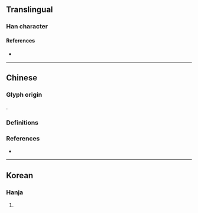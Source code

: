 {{character info}}
==Translingual==

===Han character===
{{Han char|rn=96|rad=玉|as=12|sn=16|four=|canj=MGLMC|ids=⿰𤣩貴}}

====References====
* {{Han ref|kx=0742.080|dkj=21244|dj=1151.210|hdz=21137.130|uh=749D|ud=29853}}

----

==Chinese==
{{zh-forms|s=𪻺}}

===Glyph origin===
{{Han compound|玉|alt1=𤣩|貴|ls=psc|c1=s|t1=jade|c2=p}}.

===Definitions===
{{zh-see|瑰}}

===References===
* {{R:twedu|A02597-003}}

----

==Korean==

===Hanja===
{{ko-hanja|hangeul=괴|eumhun=|rv=goe|mr=koe|y=koy}}

# {{rfdef|ko|sort=玉12}}